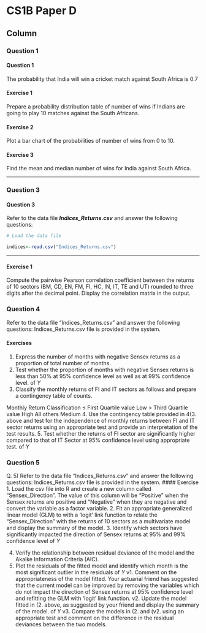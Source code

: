 


CS1B Paper D {data-navmenu="R for Actuarial Statistics"}
==============================================================

Column {.tabset}
--------------------------------

### Question 1

<h4>Question  1</h4>

The probability that India will win a cricket match against South Africa is 0.7

#### Exercise 1
Prepare a probability distribution table of number of wins if Indians are going to play 10
matches against the South Africans. 

#### Exercise 2
Plot a bar chart of the probabilities of number of wins from 0 to 10. 

#### Exercise 3
Find the mean and median number of wins for India against South Africa.

----------------


### Question 3
<h4>Question  3</h4>


Refer to the data file ***Indices_Returns.csv*** and answer the following questions:



```r
# Load the data file

indices<-read.csv("Indices_Returns.csv")
```



---

#### Exercise 1


Compute the pairwise Pearson correlation coefficient between the returns of 10 sectors
(BM, CD, EN, FM, FI, HC, IN, IT, TE and UT) rounded to three digits after the decimal point. 
Display the correlation matrix in the output. 

### Question 4

Refer to the data file “Indices_Returns.csv” and answer the following questions:
Indices_Returns.csv file is provided in the system.

#### Exercises 
1.  Express the number of months with negative Sensex returns as a proportion of total 
number of months. 
2.   Test whether the proportion of months with negative Sensex returns is less than 50% at 
95% confidence level as well as at 99% confidence level. of $Y$
3.  Classify the monthly returns of FI and IT sectors as follows and prepare a contingency 
table of counts. 

Monthly Return Classification
≤ First Quartile value Low
> Third Quartile value High
All others Medium
4.  Use the contingency table provided in 4(3.  above and test for the independence of 
monthly returns between FI and IT sector returns using an appropriate test and provide an 
interpretation of the test results. 
5.  Test whether the returns of FI sector are significantly higher compared to that of IT Sector 
at 95% confidence level using appropriate test. of $Y$

### Question 5
Q. 5) Refer to the data file “Indices_Returns.csv” and answer the following questions:
Indices_Returns.csv file is provided in the system.
#### Exercise 
1.  Load the csv file into R and create a new column called “Sensex_Direction”. 
The value of this column will be “Positive” when the Sensex returns are positive and “Negative” when they are negative and convert the variable as a factor variable. 
2.   Fit an appropriate generalized linear model (GLM) to with a ‘logit’ link function to relate the “Sensex_Direction” with the returns of 10 sectors as a multivariate model and display 
the summary of the model. 
3.  Identify which sectors have significantly impacted the direction of Sensex returns at 95% and 99% confidence level of $Y$

4.  Verify the relationship between residual deviance of the model and the Akaike 
Information Criteria (AIC). 
5.  Plot the residuals of the fitted model and identify which month is the most significant outlier in the residuals of $Y$
v1.  Comment on the appropriateness of the model fitted. 
Your actuarial friend has suggested that the current model can be improved by removing the 
variables which do not impact the direction of Sensex returns at 95% confidence level and 
refitting the GLM with ‘logit’ link function.
v2.   Update the model fitted in (2.   above, as suggested by your friend and display the summary 
of the model. of $Y$
v3.  Compare the models in (2.   and (v2.   using an appropriate test and comment on the 
difference in the residual deviances between the two models. 